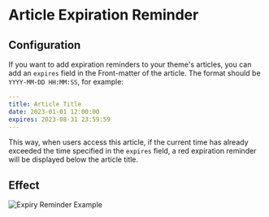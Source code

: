 # Article Expiration Reminder

## Configuration

If you want to add expiration reminders to your theme's articles, you can add an `expires` field in the Front-matter of the article. The format should be `YYYY-MM-DD HH:MM:SS`, for example:

```yaml
---
title: Article Title
date: 2023-01-01 12:00:00
expires: 2023-08-31 23:59:59
---
```

This way, when users access this article, if the current time has already exceeded the time specified in the `expires` field, a red expiration reminder will be displayed below the article title.

## Effect

![Expiry Reminder Example](https://evan.beee.top/img/0a67ec995c22c10147f1961ac41a0d43-30b2f.png)